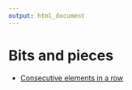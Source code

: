 ```yaml
---
output: html_document
---
```


# Bits and pieces

- [Consecutive elements in a row](https://einglasrotwein.github.io/bits_and_pieces/consecutive_elements.html)
